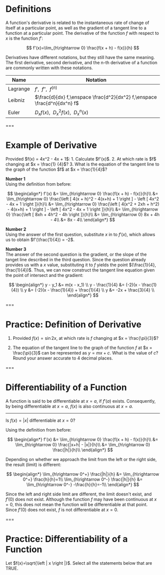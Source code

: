 # Definitions

A function's derivative is related to the instantaneous rate of change of itself at a particular point, as well as the gradient of a tangent line to a function at a particular point. The derivative of the function $f$ with respect to $x$ is the function $f'$:

$$
f'(x)=\lim_{h\rightarrow 0} \frac{f(x + h) - f(x)}{h}
$$

Derivatives have different notations, but they still have the same meaning. The first derivative, second derivative, and the n-th derivative of a function are commonly written with these notations.

| Name     | Notation                                                                 |
| -------- | ------------------------------------------------------------------------ |
| Lagrange | $f',\enspace f'',\enspace f^{(n)}$                                       |
| Leibniz  | $\frac{d}{dx} f,\enspace \frac{d^2}{dx^2} f,\enspace \frac{d^n}{dx^n} f$ |
| Euler    | $D_x f(x),\enspace D_x^2f(x),\enspace D_x^n(x)$                          |

===

# Example of Derivative

<Example>
  Provided $f(x) = 4x^2 - 4x + 1$:
	1. Calculate $f'(x)$.
	2. At which rate is $f$ changing at $x = \frac{1} {4}$?
	3. What is the equation of the tangent line to the graph of the function $f$ at $x = \frac{1}{4}$?
</Example>

**Number 1**  
Using the definition from before:

$$
\begin{align*}
 f'(x)
 &= \lim_{h\rightarrow 0} \frac{f(x + h) - f(x)}{h}\\
 &= \lim_{h\rightarrow 0} \frac{\left [ 4(x + h)^2 - 4(x+h) + 1 \right ] - \left [ 4x^2 - 4x + 1 \right ]}{h}\\
 &= \lim_{h\rightarrow 0} \frac{\left [ 4(x^2 + 2xh + h^2) - 4(x+h) + 1 \right ] - \left [ 4x^2 - 4x + 1 \right ]}{h}\\
 &= \lim_{h\rightarrow 0} \frac{\left [ 8xh + 4h^2 - 4h \right ]}{h}\\
 &= \lim_{h\rightarrow 0}  8x + 4h - 4\\
 &= 8x - 4\\
\end{align*}
$$

**Number 2**  
Using the answer of the first question, substitute $x$ in to $f'(x)$, which allows us to obtain $f'(\frac{1}{4}) = -2$.

**Number 3**  
The answer of the second question is the gradient, or the slope of the tanget line described in the third question. Since the question already provides us with a $x$ value, substituting it to $f$ yields the point $(\frac{1}{4}, \frac{1}{4})$. Thus, we can now construct the tangent line equation given the point of intersect and the gradient:

$$
\begin{align*}
y - y_1 &= m(x - x_1) \\
y - \frac{1}{4} &= (-2)(x - \frac{1}{4}) \\
y &= (-2)(x - \frac{1}{4}) + \frac{1}{4} \\
y &= -2x + \frac{3}{4} \\
\end{align*}
$$

<Graph functions="4*x*x-4*x+1,-2*x+0.75" points="0.25,0.25~solid" />

===

# **Practice:** Definition of Derivative

1. Provided $f(x) = \sin{2x}$, at which rate is $f$ changing at $x = \frac{\pi}{3}$?

<Practice id="defintion-derivative-1" answer="-1" indent />

2. The equation of the tangent line to the graph of the function $f$ at $x = \frac{\pi}{3}$ can be represented as $y=mx+c$. What is the value of $c$? Round your answer accurate to 4 decimal places.

<Practice id="defintion-derivative-2" answer="1.9132" indent />

===

# Differentiability of a Function

A function is said to be differentiable at $x=a$, if $f'(a)$ exists. Consequently, by being differentiable at $x=a$, $f(x)$ is also continuous at $x=a$.

---

<Example>Is $f(x)=|x|$ differentiable at $x=0$?</Example>

Using the definition from before:

$$
\begin{align*}
 f'(x) &= \lim_{h\rightarrow 0} \frac{f(x + h) - f(x)}{h}\\
 &= \lim_{h\rightarrow 0} \frac{|x+h| - |x|}{h}\\
 &= \lim_{h\rightarrow 0} \frac{|h|}{h}\\
\end{align*}
$$

Depending on whether we approach the limit from the left or the right side, the result (limit) is different:

$$
\begin{align*}
 \lim_{h\rightarrow 0^+} \frac{|h|}{h} &= \lim_{h\rightarrow 0^+} \frac{h}{h}=1\\
 \lim_{h\rightarrow 0^-} \frac{|h|}{h} &= \lim_{h\rightarrow 0^-} -\frac{h}{h}=-1\\
\end{align*}
$$

Since the left and right side limit are different, the limit doesn't exist, and $f'(0)$ does not exist. Although the function $f$ may have been continuous at $x=0$, this does not mean the function will be differentiable at that point. Since $f'(0)$ does not exist, $f$ is not differentiable at $x=0$.

===

# **Practice:** Differentiability of a Function

Let $f(x)=\sqrt{\left | x \right |}$. Select all the statements below that are TRUE.

<Option id="differentiability" content="#f# is continuous at #x=0#." truth />
<Option
  id="differentiability"
  content="#f# is continuous at #x#, where #- \infty \lt x \lt \infty #."
  truth
/>
<Option id="differentiability" content="#f# is differentiable at #x=0#." />
<Option
  id="differentiability"
  content="#f# is differentiable at #x#, where #- \infty \lt x \lt \infty #."
/>
<Option
  id="differentiability"
  content="#f# is differentiable at #x#, where #- \infty \lt x \lt 0# and #0 \lt x \lt \infty#"
  truth
/>
